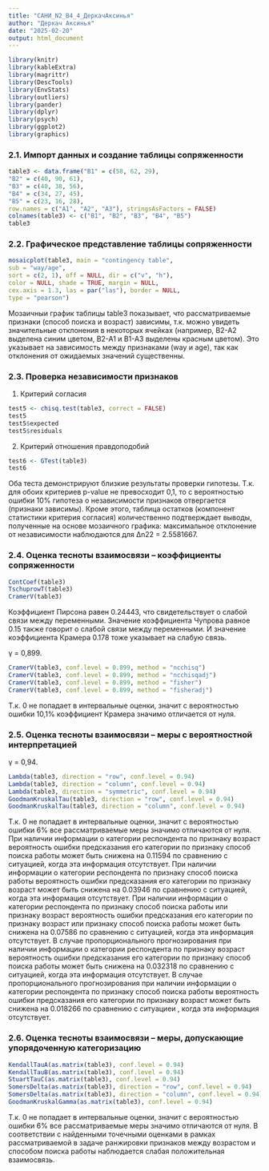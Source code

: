 ---
title: "САНИ_N2_В4_4_ДеркачАксинья"
author: "Деркач Аксинья"
date: "2025-02-20"
output: html_document
---

```{r, echo = FALSE, warning = FALSE, message = FALSE}
library(knitr)
library(kableExtra)
library(magrittr)
library(DescTools)
library(EnvStats)
library(outliers)
library(pander)
library(dplyr)
library(psych)
library(ggplot2)
library(graphics)
```

### 2.1. Импорт данных и создание таблицы сопряженности

```{r}
table3 <- data.frame("B1" = c(58, 62, 29),
"B2" = c(40, 90, 61),
"B3" = c(40, 38, 56),
"B4" = c(34, 27, 45),
"B5" = c(23, 16, 28),
row.names = c("A1", "A2", "A3"), stringsAsFactors = FALSE)
colnames(table3) <- c("B1", "B2", "B3", "B4", "B5")
table3
```
### 2.2. Графическое представление таблицы сопряженности

```{r}
mosaicplot(table3, main = "contingency table",
sub = "way/age",
sort = c(2, 1), off = NULL, dir = c("v", "h"),
color = NULL, shade = TRUE, margin = NULL,
cex.axis = 1.3, las = par("las"), border = NULL,
type = "pearson")
```

Мозаичныи график таблицы table3 показывает, что рассматриваемые признаки (способ поиска и возраст) зависимы, т.к. можно увидеть значительные отклонения в некоторых ячейках (например, B2-A2 выделена синим цветом, B2-A1 и B1-A3 выделены красным цветом). Это указывает на зависимость между признаками (way и age), так как отклонения от ожидаемых значений существенны.

### 2.3. Проверка независимости признаков

1. Критерий согласия

```{r}
test5 <- chisq.test(table3, correct = FALSE)
test5
test5$expected
test5$residuals
```

2. Критерий отношения правдоподобий

```{r}
test6 <- GTest(table3)
test6
```

Оба теста демонстрируют близкие результаты проверки гипотезы. Т.к. для обоих критериев p-value не превосходит 0,1, то с вероятностью ошибки 10% гипотеза о независимости признаков отвергается (признаки зависимы).
Кроме этого, таблица остатков (компонент статистики критерия согласия) количественно подтверждает выводы, полученные на основе мозаичного графика: максимальное отклонение от независимости наблюдаются для ∆n22 = 2.5581667.

### 2.4. Оценка тесноты взаимосвязи – коэффициенты сопряженности

```{r}
ContCoef(table3)
TschuprowT(table3)
CramerV(table3)
```

Коэффициент Пирсона равен 0.24443, что свидетельствует о слабой связи между переменными. Значение коэффициента Чупрова равное 0.15 также говорит о слабой связи между переменными. И значение коэффициента Крамера 0.178 тоже указывает на слабую связь.

γ = 0,899.

```{r}
CramerV(table3, conf.level = 0.899, method = "ncchisq")
CramerV(table3, conf.level = 0.899, method = "ncchisqadj")
CramerV(table3, conf.level = 0.899, method = "fisher")
CramerV(table3, conf.level = 0.899, method = "fisheradj")
```

Т.к. 0 не попадает в интервальные оценки, значит с вероятностью ошибки 10,1% коэффициент Крамера значимо отличается от нуля.

### 2.5. Оценка тесноты взаимосвязи – меры с вероятностной интерпретацией

γ = 0,94.

```{r}
Lambda(table3, direction = "row", conf.level = 0.94)
Lambda(table3, direction = "column", conf.level = 0.94)
Lambda(table3, direction = "symmetric", conf.level = 0.94)
GoodmanKruskalTau(table3, direction = "row", conf.level = 0.94)
GoodmanKruskalTau(table3, direction = "column", conf.level = 0.94)
```

Т.к. 0 не попадает в интервальные оценки, значит с вероятностью ошибки 6% все рассматриваемые меры значимо отличаются от нуля.
При наличии информации о категории респондента по признаку возраст вероятность ошибки предсказания его категории по признаку способ поиска работы может быть снижена на 0.11594 по сравнению с ситуацией, когда эта информация отсутствует.
При наличии информации о категории респондента по признаку способ поиска работы вероятность ошибки предсказания его категории по признаку возраст может быть снижена на 0.03946 по сравнению с ситуацией, когда эта информация отсутствует.
При наличии информации о категории респондента по признаку способ поиска работы или признаку возраст вероятность ошибки предсказания его категории по признаку возраст или признаку способ поиска работы может быть снижена на 0.07586 по сравнению с ситуацией, когда эта информация отсутствует.
В случае пропорционального прогнозирования при наличии информации о категории респондента по признаку возраст вероятность ошибки предсказания его категории по признаку способ поиска работы может быть снижена на 0.032318
по сравнению с ситуацией, когда эта информация отсутствует.
В случае пропорционального прогнозирования при наличии информации о категории респондента по признаку способ поиска работы вероятность ошибки предсказания его категории по признаку возраст может быть снижена на 0.018266
по сравнению с ситуациеи , когда эта информация отсутствует.

### 2.6. Оценка тесноты взаимосвязи – меры, допускающие упорядоченную категоризацию

```{r}
KendallTauA(as.matrix(table3), conf.level = 0.94)
KendallTauB(as.matrix(table3), conf.level = 0.94)
StuartTauC(as.matrix(table3), conf.level = 0.94)
SomersDelta(as.matrix(table3), direction = "row", conf.level = 0.94)
SomersDelta(as.matrix(table3), direction = "column", conf.level = 0.94)
GoodmanKruskalGamma(as.matrix(table3), conf.level = 0.94)
```

Т.к. 0 не попадает в интервальные оценки, значит с вероятностью ошибки 6% все рассматриваемые меры значимо отличаются от нуля.
В соответствии с найденными точечными оценками в рамках рассматриваемой в задаче ранжировки признаков между возрастом и способом поиска работы наблюдается слабая положительная взаимосвязь.